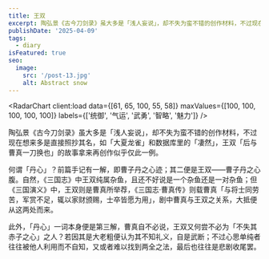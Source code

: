 ```yaml
---
title: 王双
excerpt: 陶弘景《古今刀剑录》虽大多是「浅人妄说」，却不失为蛮不错的创作材料，不过现在想来多是直接照抄其名，如「大夏龙雀」和数据库里的「凄然」，王双「后与曹真一刀换也」的故事拿来再创作似乎仅此一例。
publishDate: '2025-04-09'
tags:
  - diary
isFeatured: true
seo:
  image:
    src: '/post-13.jpg'
    alt: Abstract snow
---
```



<RadarChart client:load data={[61, 65, 100, 55, 58]} maxValues={[100, 100, 100, 100, 100]} labels={['统御', '气运', '武勇', '智略', '魅力']} />

陶弘景《古今刀剑录》虽大多是「浅人妄说」，却不失为蛮不错的创作材料，不过现在想来多是直接照抄其名，如「大夏龙雀」和数据库里的「凄然」，王双「后与曹真一刀换也」的故事拿来再创作似乎仅此一例。

何谓「丹心」？前篇手记有一解，即曹子丹之心迹；其二便是王双——曹子丹之心腹。自然，《三国志》中王双纯属杂鱼，且还不好说是一个杂鱼还是一对杂鱼；但《三国演义》中，王双则是曹真所举荐，《三国志·曹真传》则载曹真「与将士同劳苦，军赏不足，辄以家财颁赐，士卒皆愿为用」，剧中曹真与王双之关系，大抵便从这两处而来。

此外，「丹心」一词本身便是第三解，曹真自不必说，王双又何尝不必为「不失其赤子之心」之人？若因其是大老粗便认为其不知礼义，自是武断；不过心思单纯者往往被他人利用而不自知，又或者难以找到两全之法，最后也往往是悲剧收尾罢。
